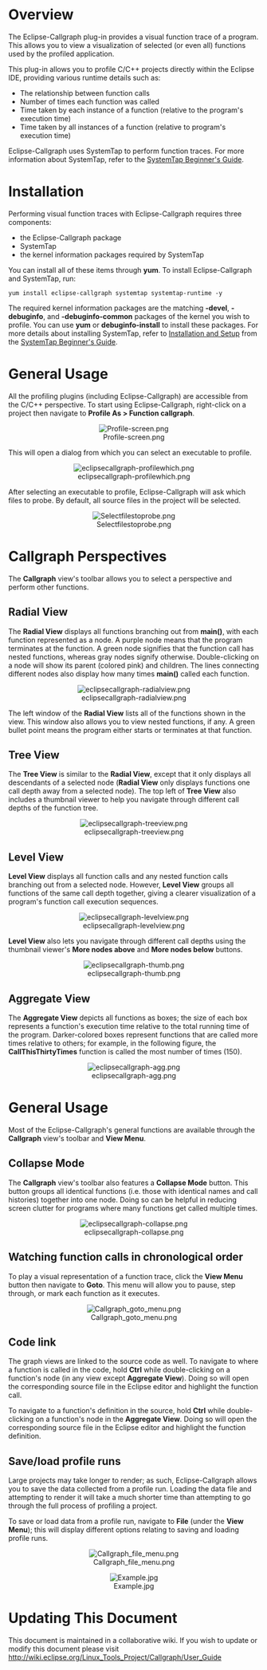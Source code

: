 = Overview  =

The Eclipse-Callgraph plug-in provides a visual function trace of a program. This allows you to view a visualization of selected (or even all) functions used by the profiled application. 


This plug-in allows you to profile C/C++ projects directly within the Eclipse IDE, providing various runtime details such as: 

*The relationship between function calls 
*Number of times each function was called 
*Time taken by each instance of a function (relative to the program's execution time) 
*Time taken by all instances of a function (relative to program's execution time)


Eclipse-Callgraph uses SystemTap to perform function traces. For more information about SystemTap, refer to the [http://sources.redhat.com/systemtap/SystemTap_Beginners_Guide/ SystemTap Beginner's Guide]. 

= Installation  =

Performing visual function traces with Eclipse-Callgraph requires three components: 

*the Eclipse-Callgraph package 
*SystemTap 
*the kernel information packages required by SystemTap


You can install all of these items through '''yum'''. To install Eclipse-Callgraph and SystemTap, run: 
<pre>yum install eclipse-callgraph systemtap systemtap-runtime -y</pre>


The required kernel information packages are the matching '''-devel''', '''-debuginfo''', and '''-debuginfo-common''' packages of the kernel you wish to profile. You can use '''yum''' or '''debuginfo-install''' to install these packages. For more details about installing SystemTap, refer to [http://sources.redhat.com/systemtap/SystemTap_Beginners_Guide/using-systemtap.html#using-setup Installation and Setup] from the [http://sources.redhat.com/systemtap/SystemTap_Beginners_Guide/ SystemTap Beginner's Guide].

= General Usage  =

All the profiling plugins (including Eclipse-Callgraph) are accessible from the C/C++ perspective. To start using Eclipse-Callgraph, right-click on a project then navigate to  '''Profile As > Function callgraph'''. 
<center>
[[Image:Profile-screen.png]]
</center>


This will open a dialog from which you can select an executable to profile.
<center>
[[Image:eclipsecallgraph-profilewhich.png]]
</center>


After selecting an executable to profile, Eclipse-Callgraph will ask which files to probe. By default, all source files in the project will be selected. 
<center>
[[Image:Selectfilestoprobe.png]]
</center>


= Callgraph Perspectives =

The '''Callgraph''' view's toolbar allows you to select a perspective and perform other functions. 

== Radial View ==

The '''Radial View''' displays all functions branching out from '''main()''', with each function represented as a node. A purple node means that the program terminates at the function. A green node signifies that the function call has nested functions, whereas gray nodes signify otherwise. Double-clicking on a node will show its parent (colored pink) and children. The lines connecting different nodes also display how many times '''main()''' called each function.
<center>
[[Image:eclipsecallgraph-radialview.png]]
</center>

The left window of the '''Radial View''' lists all of the functions shown in the view. This window also allows you to view nested functions, if any. A green bullet point means the program either starts or terminates at that function. 

== Tree View ==

The '''Tree View''' is similar to the '''Radial View''', except that it only displays all descendants of a selected node ('''Radial View''' only displays functions one call depth away from a selected node). The top left of '''Tree View''' also includes a thumbnail viewer to help you navigate through different call depths of the function tree.
<center>
[[Image:eclipsecallgraph-treeview.png]]
</center>

== Level View ==

'''Level View''' displays all function calls and any nested function calls branching out from a selected node. However, '''Level View'''  groups all functions of the same call depth together, giving a clearer visualization of a program's function call execution sequences. 
<center>
[[Image:eclipsecallgraph-levelview.png]]
</center>

'''Level View''' also lets you navigate through different call depths using the thumbnail viewer's '''More nodes above''' and '''More nodes below''' buttons. 
<center>
[[Image:eclipsecallgraph-thumb.png]]
</center>

== Aggregate View ==

The '''Aggregate View''' depicts all functions as boxes; the size of each box represents a function's execution time relative  to the total running time of the program. Darker-colored boxes represent functions that are called more times relative to others; for example, in the following figure, the '''CallThisThirtyTimes''' function is called the most number of times (150). 
<center>
[[Image:eclipsecallgraph-agg.png]]
</center>


= General Usage =

Most of the Eclipse-Callgraph's general functions are available through the '''Callgraph''' view's toolbar and '''View Menu'''.

== Collapse Mode ==

The '''Callgraph''' view's toolbar also features a '''Collapse Mode'''  button. This button groups all identical functions (i.e. those with identical names and call histories) together into one node. Doing so can be helpful in reducing screen clutter for programs where many functions get called multiple times. 
<center>
[[Image:eclipsecallgraph-collapse.png]]
</center>

== Watching function calls in chronological order ==

To play a visual representation of a function trace, click the '''View Menu''' button then navigate to '''Goto'''. This menu will allow you to pause, step through, or mark each function as it executes. 
<center>[[Image:Callgraph goto menu.png]]</center> 

== Code link ==

The graph views are linked to the source code as well. To navigate to where a function is called in the code, hold '''Ctrl''' while double-clicking on a function's node (in any view except '''Aggregate View'''). Doing so will open the corresponding source file in the Eclipse editor and highlight the function call.

To navigate to a function's definition in the source, hold '''Ctrl''' while double-clicking on a function's node in the '''Aggregate View'''. Doing so will open the corresponding source file in the Eclipse editor and highlight the function definition.


== Save/load profile runs ==

Large projects may take longer to render; as such, Eclipse-Callgraph allows you to save the data collected from a profile run. Loading the data file and attempting to render it will take a much shorter time than attempting to go through the full process of profiling a project. 

To save or load data from a profile run, navigate to '''File''' (under the '''View Menu'''); this will display different options relating to saving and loading profile runs.
<center>[[Image:Callgraph file menu.png]]</center>

<center>[[Image:Example.jpg]]</center>

= Updating This Document =

This document is maintained in a collaborative wiki.  If you wish to update or modify this document please visit 
http://wiki.eclipse.org/Linux_Tools_Project/Callgraph/User_Guide
			